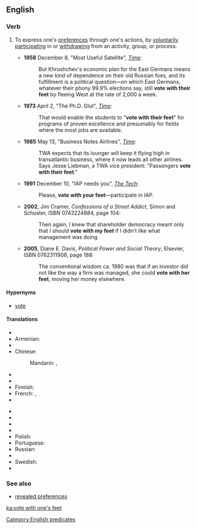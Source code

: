 {{was wotd|2010|May|28}}
==English==

===Verb===
{{head|en|verb|head=[[vote]] [[with]] [[one]][['s]] [[feet]]}}

# {{context|idiomatic|lang=en}} To express one's [[preference]]s through one's actions, by [[voluntarily]] [[participate|participating]] in or  [[withdraw]]ing from an activity, group, or process.
#* '''1958''' December 8, "Most Useful Satellite", [[w:Time (magazine)|''Time'']]:<!--There are _much_ earlier uses than 1958, but that's the earliest I could confirm a quotation from easily.-->
#*: But Khrushchev's economic plan for the East Germans means a new kind of dependence on their old Russian foes, and its fulfillment is a political question—on which East Germans, whatever their phony 99.9% elections say, still '''vote with their feet''' by fleeing West at the rate of 2,000 a week.
#* '''1973''' April 2, "The Ph.D. Glut", [[w:Time (magazine)|''Time'']]:
#*: That would enable the students to "'''vote with their feet'''" for programs of proven excellence and presumably for fields where the most jobs are available.
#* '''1985''' May 13, "Business Notes Airlines",<!--someone should check that on paper or microfiche: it probably needs a colon or dash: i only saw it online--> [[w:Time (magazine)|''Time'']]:
#*: TWA expects that its lounger will keep it flying high in transatlantic business, where it now leads all other airlines. Says Jesse Liebman, a TWA vice president: "Passengers '''vote with their feet'''."
#* '''1991''' December 10, "IAP needs you", [[w:The Tech (newspaper)|''The Tech'']]:
#*: Please, '''vote with your feet'''—participate in IAP.
#* '''2002''', Jim Cramer, ''Confessions of a Street Addict'', Simon and Schuster, ISBN 0743224884, page 104:
#*: Then again, I knew that shareholder democracy meant only that I should '''vote with my feet''' if I didn't like what management was doing.
#* '''2005''', Diane E. Davis, ''Political Power and Social Theory'', Elsevier, ISBN 0762311908, page 188:
#*: The conventional wisdom ca. 1980 was that if an investor did not like the way a firm was managed, she could '''vote with her feet''', moving her money elsewhere.

====Hypernyms====
* [[vote]]

====Translations====
{{trans-top|to express one's preferences through one's actions}}
* {{trreq|ar}}
* Armenian: {{t|hy|քվեարկել ոտքերով|tr=k’vearkel otk’erov}}
* {{trreq|ca}}
* Chinese:
*: Mandarin: {{t+|cmn|弃权|sc=Hani}}, {{t+|cmn|逃避|sc=Hani}}
* {{trreq|cs}}
* {{trreq|nl}}
* Finnish: {{t|fi|äänestää jaloillaan}}
* French: {{t|fr|aller à la pêche}} , {{t|fr|voter avec ses pieds}}
* {{trreq|de}}
{{trans-mid}}
* {{trreq|hi}}
* {{trreq|it}}
* {{trreq|ja}}
* {{trreq|ko}}
* Polish: {{t|pl|głosować nogami}}
* Portuguese: {{t|pt|votar com os pés}}
* Russian: {{t|ru|голосовать ногами|tr=golosovát' nogámi}}
* {{trreq|es}}
* Swedish: {{t|sv|rösta med fötterna}}
* {{trreq|vi}}
{{trans-bottom}}

===See also===
* [[revealed preferences]]

[[Category:English predicates]]

[[ka:vote with one's feet]]